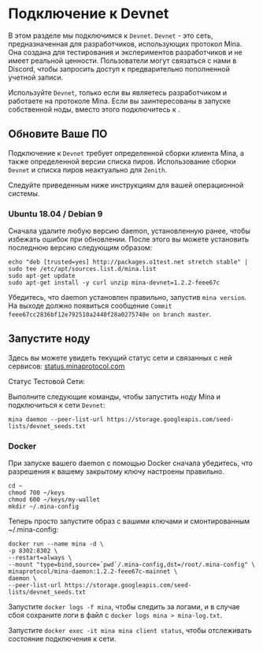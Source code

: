 
# Подключение к Devnet

В этом разделе мы подключимся к `Devnet`. `Devnet` - это сеть, предназначенная для разработчиков, использующих протокол Mina. Она создана для тестирования
и экспериментов разработчиков и не имеет реальной ценности. Пользователи могут связаться с нами в Discord, чтобы запросить доступ к предварительно пополненной учетной записи.

Используйте `Devnet`, только если вы являетесь разработчиком и работаете на протоколе Mina. Если вы заинтересованы в запуске собственной ноды, вместо этого подключитесь
к <DocLink copy="Mainnet RC" url="/using-mina/connecting" />.

## Обновите Ваше ПО

Подключение к `Devnet` требует определенной сборки клиента Mina, а также определенной версии списка пиров. Использование сборки `Devnet` и списка пиров неактуально для `Zenith`.

Следуйте приведенным ниже инструкциям для вашей операционной системы.

### Ubuntu 18.04 / Debian 9

Сначала удалите любую версию daemon, установленную ранее, чтобы избежать ошибок при обновлении. После этого вы можете установить последнюю версию следующим образом:

```
echo "deb [trusted=yes] http://packages.o1test.net stretch stable" | sudo tee /etc/apt/sources.list.d/mina.list
sudo apt-get update
sudo apt-get install -y curl unzip mina-devnet=1.2.2-feee67c
```

Убедитесь, что daemon установлен правильно, запустив `mina version`. На выходе должно появиться сообщение `Commit feee67cc2836bf12e792510a2440f28a0275740e on branch master`.

## Запустите ноду

<Alert kind="status">

Здесь вы можете увидеть текущий статус сети и связанных с ней сервисов: [status.minaprotocol.com](https://status.minaprotocol.com)

Статус Тестовой Сети: <StatusBadge service="Network" />

</Alert>

Выполните следующие команды, чтобы запустить ноду Mina и подключиться к сети `Devnet`:

```
mina daemon --peer-list-url https://storage.googleapis.com/seed-lists/devnet_seeds.txt
```

### Docker

При запуске вашего daemon с помощью Docker сначала убедитесь, что разрешения к вашему закрытому ключу настроены правильно.

```
cd ~
chmod 700 ~/keys
chmod 600 ~/keys/my-wallet
mkdir ~/.mina-config
```

Теперь просто запустите образ с вашими ключами и смонтированным ~/.mina-config:

```
docker run --name mina -d \
-p 8302:8302 \
--restart=always \
--mount "type=bind,source=`pwd`/.mina-config,dst=/root/.mina-config" \
minaprotocol/mina-daemon:1.2.2-feee67c-mainnet \
daemon \
--peer-list-url https://storage.googleapis.com/seed-lists/devnet_seeds.txt
```

Запустите `docker logs -f mina`, чтобы следить за логами, и в случае сбоя сохраните логи в файл с `docker logs mina > mina-log.txt`.

Запустите `docker exec -it mina mina client status`, чтобы отслеживать состояние подключения к сети.
